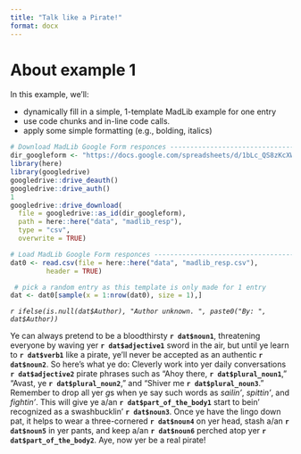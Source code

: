 ```yaml
---
title: "Talk like a Pirate!"
format: docx
---
```


# About example 1

In this example, we'll:

 - dynamically fill in a simple, 1-template MadLib example for one entry
 - use code chunks and in-line code calls. 
 - apply some simple formatting (e.g., bolding, italics)

```r

# Download MadLib Google Form responces ----------------------------------------
dir_googleform <- "https://docs.google.com/spreadsheets/d/1bLc_QS8zKcXW4umlAeR2GRBMMtCJHTqen-Ur0yQEHm4"
library(here)
library(googledrive)
googledrive::drive_deauth()
googledrive::drive_auth()
1
googledrive::drive_download(
  file = googledrive::as_id(dir_googleform), 
  path = here::here("data", "madlib_resp"), 
  type = "csv", 
  overwrite = TRUE)

# Load MadLib Google Form responces --------------------------------------------
dat0 <- read.csv(file = here::here("data", "madlib_resp.csv"), 
         header = TRUE)

 # pick a random entry as this template is only made for 1 entry
dat <- dat0[sample(x = 1:nrow(dat0), size = 1),]

```

*`r ifelse(is.null(dat$Author), "Author unknown. ", paste0("By: ", dat$Author))`*

Ye can always pretend to be a bloodthirsty **`r dat$noun1`**, threatening everyone by waving yer **`r dat$adjective1`** sword in the air, but until ye learn to **`r dat$verb1`** like a pirate, ye'll never be accepted as an authentic **`r dat$noun2`**. So here's what ye do: Cleverly work into yer daily conversations **`r dat$adjective2`** pirate phrases such as "Ahoy there, **`r dat$plural_noun1`**," "Avast, ye **`r dat$plural_noun2`**," and "Shiver me **`r dat$plural_noun3`**." Remember to drop all yer *g*s when ye say such words as *sailin'*, *spittin'*, and *fightin'*. This will give ye a/an **`r dat$part_of_the_body1`** start to bein' recognized as a swashbucklin' **`r dat$noun3`**. Once ye have the lingo down pat, it helps to wear a three-cornered **`r dat$noun4`** on yer head, stash a/an **`r dat$noun5`** in yer pants, and keep a/an **`r dat$noun6`** perched atop yer **`r dat$part_of_the_body2`**. Aye, now yer be a real pirate! 

<!-- this is a quarto (and markdown) comment! -->
<!-- MadLib from:  https://www.pinterest.com/pin/sample-best-of-mad-libs--845550898799970448/ -->

